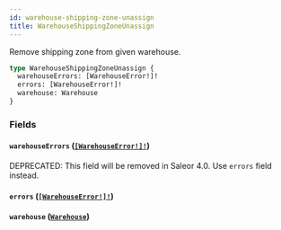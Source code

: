```yaml
---
id: warehouse-shipping-zone-unassign
title: WarehouseShippingZoneUnassign
---
```


Remove shipping zone from given warehouse.

```graphql
type WarehouseShippingZoneUnassign {
  warehouseErrors: [WarehouseError!]!
  errors: [WarehouseError!]!
  warehouse: Warehouse
}
```

### Fields

#### `warehouseErrors` ([`[WarehouseError!]!`](/developer/api-reference/objects/warehouse-error))

<span class="badge badge--warning">DEPRECATED: This field will be removed in Saleor 4.0. Use `errors` field instead.</span>

#### `errors` ([`[WarehouseError!]!`](/developer/api-reference/objects/warehouse-error))

#### `warehouse` ([`Warehouse`](/developer/api-reference/objects/warehouse))

